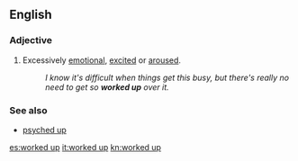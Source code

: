 ==English==

===Adjective===
{{en-adj|pos=[[worked]] [[up]]}}

# {{idiomatic}} Excessively [[emotional]], [[excited]] or [[aroused]].
#:''I know it's difficult when things get this busy, but there's really no need to get so '''worked up''' over it.''

===See also===
* [[psyched up]]

[[es:worked up]]
[[it:worked up]]
[[kn:worked up]]